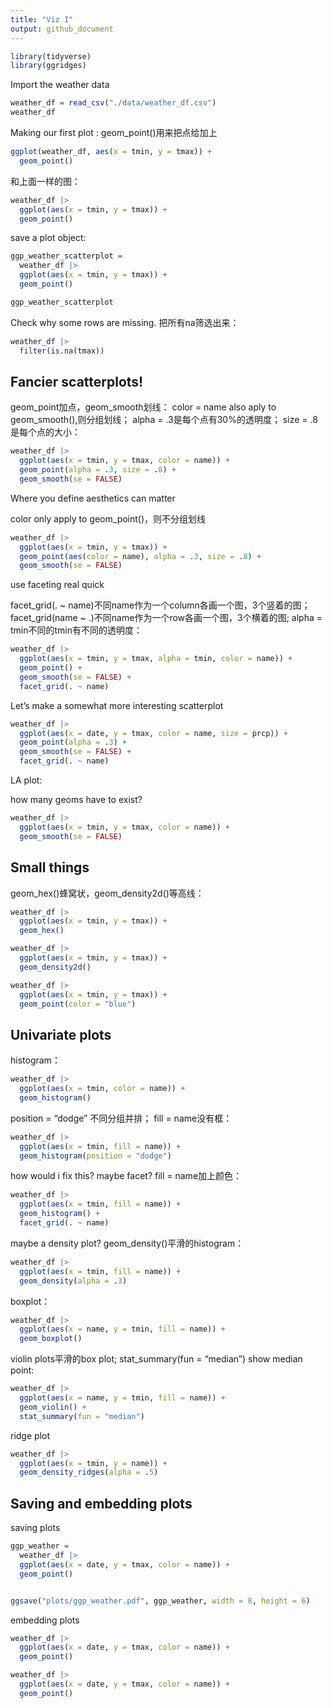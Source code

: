 ```yaml
---
title: "Viz I"
output: github_document
---
```


```r
library(tidyverse)
library(ggridges)

```

Import the weather data

```r
weather_df = read_csv("./data/weather_df.csv")
weather_df
```

Making our first plot : geom_point()用来把点给加上


```r
ggplot(weather_df, aes(x = tmin, y = tmax)) + 
  geom_point()
```

和上面一样的图：
```r
weather_df |> 
  ggplot(aes(x = tmin, y = tmax)) + 
  geom_point()
```

save a plot object:
```r
ggp_weather_scatterplot = 
  weather_df |> 
  ggplot(aes(x = tmin, y = tmax)) + 
  geom_point()

ggp_weather_scatterplot
```

Check why some rows are missing.
把所有na筛选出来：
```r
weather_df |> 
  filter(is.na(tmax))
```


## Fancier scatterplots!
geom_point加点，geom_smooth划线：
color = name also aply to geom_smooth(),则分组划线；
alpha = .3是每个点有30%的透明度；
size = .8是每个点的大小：
```r
weather_df |> 
  ggplot(aes(x = tmin, y = tmax, color = name)) + 
  geom_point(alpha = .3, size = .8) + 
  geom_smooth(se = FALSE)
```

Where you define aesthetics can matter

color only apply to geom_point()，则不分组划线
```r
weather_df |> 
  ggplot(aes(x = tmin, y = tmax)) + 
  geom_point(aes(color = name), alpha = .3, size = .8) + 
  geom_smooth(se = FALSE)
```

use faceting real quick

facet_grid(. ~ name)不同name作为一个column各画一个图，3个竖着的图；
facet_grid(name ~ .)不同name作为一个row各画一个图，3个横着的图;
alpha = tmin不同的tmin有不同的透明度：
```r
weather_df |> 
  ggplot(aes(x = tmin, y = tmax, alpha = tmin, color = name)) + 
  geom_point() + 
  geom_smooth(se = FALSE) +
  facet_grid(. ~ name)
```

Let's make a somewhat more interesting scatterplot

```r
weather_df |> 
  ggplot(aes(x = date, y = tmax, color = name, size = prcp)) + 
  geom_point(alpha = .3) + 
  geom_smooth(se = FALSE) +
  facet_grid(. ~ name)
```


LA plot:

how many geoms have to exist?
```r
weather_df |> 
  ggplot(aes(x = tmin, y = tmax, color = name)) + 
  geom_smooth(se = FALSE)

```


## Small things

geom_hex()蜂窝状，geom_density2d()等高线：
```r
weather_df |> 
  ggplot(aes(x = tmin, y = tmax)) + 
  geom_hex()

weather_df |> 
  ggplot(aes(x = tmin, y = tmax)) + 
  geom_density2d()
```


```r
weather_df |> 
  ggplot(aes(x = tmin, y = tmax)) + 
  geom_point(color = "blue")
```

## Univariate plots
histogram：

```r
weather_df |> 
  ggplot(aes(x = tmin, color = name)) + 
  geom_histogram()
```
position = "dodge" 不同分组并排；
fill = name没有框：
```r
weather_df |> 
  ggplot(aes(x = tmin, fill = name)) + 
  geom_histogram(position = "dodge")
```

how would i fix this? maybe facet?
fill = name加上颜色：
```r
weather_df |> 
  ggplot(aes(x = tmin, fill = name)) + 
  geom_histogram() + 
  facet_grid(. ~ name)
```

maybe a density plot?
geom_density()平滑的histogram：
```r
weather_df |> 
  ggplot(aes(x = tmin, fill = name)) + 
  geom_density(alpha = .3)
```
boxplot：
```r
weather_df |> 
  ggplot(aes(x = name, y = tmin, fill = name)) + 
  geom_boxplot()
```

violin plots平滑的box plot;
stat_summary(fun = "median") show median point:
```r
weather_df |> 
  ggplot(aes(x = name, y = tmin, fill = name)) + 
  geom_violin() +
  stat_summary(fun = "median")
```

ridge plot

```r
weather_df |> 
  ggplot(aes(x = tmin, y = name)) +
  geom_density_ridges(alpha = .5) 
```




## Saving and embedding plots

saving plots

```r
ggp_weather = 
  weather_df |> 
  ggplot(aes(x = date, y = tmax, color = name)) +
  geom_point()


ggsave("plots/ggp_weather.pdf", ggp_weather, width = 8, height = 6)
```


embedding plots

```r
weather_df |> 
  ggplot(aes(x = date, y = tmax, color = name)) +
  geom_point()
```
```r
weather_df |> 
  ggplot(aes(x = date, y = tmax, color = name)) +
  geom_point()
```






